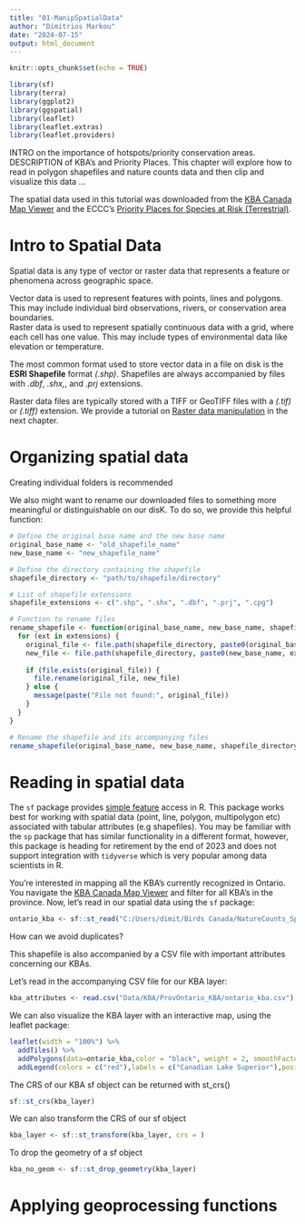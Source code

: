 ```yaml
---
title: "01-ManipSpatialData"
author: "Dimitrios Markou"
date: "2024-07-15"
output: html_document
---
```


```r
knitr::opts_chunk$set(echo = TRUE)
```

```r
library(sf)
library(terra)
library(ggplot2)
library(ggspatial)
library(leaflet)
library(leaflet.extras)
library(leaflet.providers)
```

INTRO on the importance of hotspots/priority conservation areas. DESCRIPTION of KBA's and Priority Places. This chapter will explore how to read in polygon shapefiles and nature counts data and then clip and visualize this data ...

The spatial data used in this tutorial was downloaded from the [KBA Canada Map Viewer](https://kbacanada.org/explore/map-viewer/) and the ECCC's [Priority Places for Species at Risk (Terrestrial)](https://open.canada.ca/data/en/dataset/91219d24-e877-4c8a-8bd2-b2b662e573e0).

# Intro to Spatial Data

Spatial data is any type of vector or raster data that represents a feature or phenomena across geographic space.

| Vector data is used to represent features with points, lines and polygons. This may include individual bird observations, rivers, or conservation area boundaries.

| Raster data is used to represent spatially continuous data with a grid, where each cell has one value. This may include types of environmental data like elevation or temperature.

The most common format used to store vector data in a file on disk is the **ESRI Shapefile** format *(.shp)*. Shapefiles are always accompanied by files with *.dbf*, *.shx,*, and *.prj* extensions.

Raster data files are typically stored with a TIFF or GeoTIFF files with a *(.tif)* or *(.tiff)* extension. We provide a tutorial on [Raster data manipulation](#02-ManipSpatialDataPt2) in the next chapter.

# Organizing spatial data

Creating individual folders is recommended

We also might want to rename our downloaded files to something more meaningful or distinguishable on our disK. To do so, we provide this helpful function:

```r
# Define the original base name and the new base name
original_base_name <- "old_shapefile_name"
new_base_name <- "new_shapefile_name"

# Define the directory containing the shapefile
shapefile_directory <- "path/to/shapefile/directory"

# List of shapefile extensions
shapefile_extensions <- c(".shp", ".shx", ".dbf", ".prj", ".cpg")

# Function to rename files
rename_shapefile <- function(original_base_name, new_base_name, shapefile_directory, extensions) {
  for (ext in extensions) {
    original_file <- file.path(shapefile_directory, paste0(original_base_name, ext))
    new_file <- file.path(shapefile_directory, paste0(new_base_name, ext))
    
    if (file.exists(original_file)) {
      file.rename(original_file, new_file)
    } else {
      message(paste("File not found:", original_file))
    }
  }
}

# Rename the shapefile and its accompanying files
rename_shapefile(original_base_name, new_base_name, shapefile_directory, shapefile_extensions)
```

# Reading in spatial data

The `sf` package provides [simple feature](https://r-spatial.github.io/sf/) access in R. This package works best for working with spatial data (point, line, polygon, multipolygon etc) associated with tabular attributes (e.g shapefiles). You may be familiar with the `sp` package that has similar functionality in a different format, however, this package is heading for retirement by the end of 2023 and does not support integration with `tidyverse` which is very popular among data scientists in R.

You're interested in mapping all the KBA's currently recognized in Ontario. You navigate the [KBA Canada Map Viewer](https://kbacanada.org/explore/map-viewer/) and filter for all KBA's in the province. Now, let's read in our spatial data using the `sf` package:

```r
ontario_kba <- sf::st_read("C:/Users/dimit/Birds Canada/NatureCounts_SpatialData_Tutorial/Data/KBA/ProvOntario_KBA/ontario_kba.shp")
```


How can we avoid duplicates?



This shapefile is also accompanied by a CSV file with important attributes concerning our KBAs.

Let's read in the accompanying CSV file for our KBA layer:

```r
kba_attributes <- read.csv("Data/KBA/ProvOntario_KBA/ontario_kba.csv")
```


We can also visualize the KBA layer with an interactive map, using the leaflet package:

```r
leaflet(width = "100%") %>%
  addTiles() %>%
  addPolygons(data=ontario_kba,color = "black", weight = 2, smoothFactor = 1,opacity = 1.0, fillOpacity = 0.5, fillColor = "red") %>% addFullscreenControl() %>%
  addLegend(colors = c("red"),labels = c("Canadian Lake Superior"),position = "bottomright")
```

The CRS of our KBA sf object can be returned with st_crs()

```r
sf::st_crs(kba_layer)
```

We can also transform the CRS of our sf object

```r
kba_layer <- sf::st_transform(kba_layer, crs = )
```

To drop the geometry of a sf object

```r
kba_no_geom <- sf::st_drop_geometry(kba_layer)
```

# Applying geoprocessing functions
